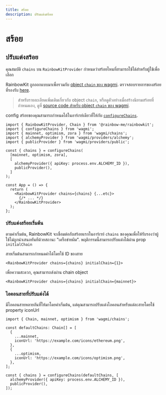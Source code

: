 ```yaml
---
title: สร้อย
description: ปรับแต่งสร้อย
---
```


# สร้อย

## ปรับแต่งสร้อย

คุณสมบัติ `chains` บน `RainbowKitProvider` กำหนดว่าสร้อยไหนที่สามารถใช้ได้สำหรับผู้ใช้เพื่อเลือก

RainbowKit ถูกออกแบบมาเพื่อรวมกับ [object `chain` ของ wagmi](https://wagmi.sh/react/chains). ตรวจสอบรายการของสร้อยที่รองรับ [here](https://wagmi.sh/react/chains#supported-chains).

> สำหรับรายละเอียดเพิ่มเติมเกี่ยวกับ object `chain`, หรือดูตัวอย่างเมื่อสร้างนิยามสร้อยที่กำหนดเอง, ดูที่ [source code สำหรับ object `chain` ของ wagmi](https://github.com/wagmi-dev/references/blob/main/packages/chains/src/types.ts).

config สร้อยของคุณสามารถกำหนดได้ในอาร์เรย์เดียวที่ให้กับ [`configureChains`](https://wagmi.sh/react/providers/configuring-chains).

```tsx
import { RainbowKitProvider, Chain } from '@rainbow-me/rainbowkit';
import { configureChains } from 'wagmi';
import { mainnet, optimism, zora } from 'wagmi/chains';
import { alchemyProvider } from 'wagmi/providers/alchemy';
import { publicProvider } from 'wagmi/providers/public';

const { chains } = configureChains(
  [mainnet, optimism, zora],
  [
    alchemyProvider({ apiKey: process.env.ALCHEMY_ID }),
    publicProvider(),
  ]
);

const App = () => {
  return (
    <RainbowKitProvider chains={chains} {...etc}>
      {/* ... */}
    </RainbowKitProvider>
  );
};
```

### ปรับแต่งสร้อยเริ่มต้น

ตามค่าเริ่มต้น, RainbowKit จะเชื่อมต่อกับสร้อยแรกในอาร์เรย์ `chains` ของคุณเพื่อให้รับรองว่าผู้ใช้ไม่ถูกนำเสนอทันทีด้วยสถานะ "เครือข่ายผิด". พฤติกรรมนี้สามารถปรับแต่งได้ผ่าน prop `initialChain`

สายเริ่มต้นสามารถกำหนดค่าได้โดยใช้ ID ของสาย

```tsx
<RainbowKitProvider chains={chains} initialChain={1}>
```

เพื่อความสะดวก, คุณสามารถส่งผ่าน chain object

```tsx
<RainbowKitProvider chains={chains} initialChain={mainnet}>
```

### ไอคอนสายที่ปรับแต่งได้

มีไอคอนสายหลายอันที่ให้มาโดยค่าเริ่มต้น, แต่คุณสามารถปรับแต่งไอคอนสำหรับแต่ละสายโดยใช้ property iconUrl

```tsx
import { Chain, mainnet, optimism } from 'wagmi/chains';

const defaultChains: Chain[] = [
  {
    ...mainnet,
    iconUrl: 'https://example.com/icons/ethereum.png',
  },
  {
    ...optimism,
    iconUrl: 'https://example.com/icons/optimism.png',
  },
];

const { chains } = configureChains(defaultChains, [
  alchemyProvider({ apiKey: process.env.ALCHEMY_ID }),
  publicProvider(),
]);
```
